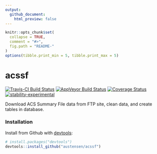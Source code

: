 ```yaml
---
output:
  github_document:
    html_preview: false
---
```


<!-- README.md is generated from README.Rmd. Please edit that file -->

```r
knitr::opts_chunk$set(
  collapse = TRUE,
  comment = "#>",
  fig.path = "README-"
)
options(tibble.print_min = 5, tibble.print_max = 5)
```

# acssf

[![Travis-CI Build Status](https://travis-ci.org/austensen/acssf.svg?branch=master)](https://travis-ci.org/austensen/acssf)
[![AppVeyor Build Status](https://ci.appveyor.com/api/projects/status/github/austensen/acssf?branch=master&svg=true)](https://ci.appveyor.com/project/austensen/acssf)
[![Coverage Status](https://img.shields.io/codecov/c/github/austensen/acssf/master.svg)](https://codecov.io/github/austensen/acssf?branch=master)
[![stability-experimental](https://img.shields.io/badge/stability-experimental-orange.svg)](https://github.com/joethorley/stability-badges#experimental)


Download ACS Summary File data from FTP site, clean data, and create tables in database.

### Installation

Install from Github with [devtools](https://github.com/hadley/devtools):

```r
# install.packages("devtools")
devtools::install_github("austensen/acssf")
```





